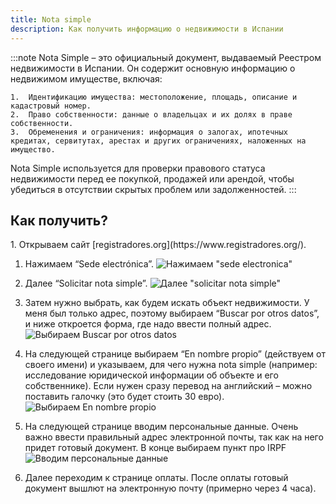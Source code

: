 ```yaml
---
title: Nota simple
description: Как получить информацию о недвижимости в Испании
---
```



:::note
Nota Simple – это официальный документ, выдаваемый Реестром недвижимости в Испании. Он содержит основную информацию о недвижимом имуществе, включая:

	1.	Идентификацию имущества: местоположение, площадь, описание и кадастровый номер.
	2.	Право собственности: данные о владельцах и их долях в праве собственности.
	3.	Обременения и ограничения: информация о залогах, ипотечных кредитах, сервитутах, арестах и других ограничениях, наложенных на имущество.

Nota Simple используется для проверки правового статуса недвижимости перед ее покупкой, продажей или арендой, чтобы убедиться в отсутствии скрытых проблем или задолженностей.
:::

## Как получить?

<Steps>
1. Открываем сайт [registradores.org](https://www.registradores.org/).

1. Нажимаем “Sede electrónica”.
![Нажимаем "sede electronica"](./pics/image1.png)

1. Далее “Solicitar nota simple”.
![Далее "solicitar nota simple"](./pics/image2.png)

1. Затем нужно выбрать, как будем искать объект недвижимости. У меня был только адрес, поэтому выбираем “Buscar por otros datos”, и ниже откроется форма, где надо ввести полный адрес.
![Выбираем Buscar por otros datos](./pics/image3.png)

1. На следующей странице выбираем “En nombre propio” (действуем от своего имени) и указываем, для чего нужна nota simple (например: исследование юридической информации об объекте и его собственнике). Если нужен сразу перевод на английский – можно поставить галочку (это будет стоить 30 евро).
![Выбираем En nombre propio](./pics/image4.png)

1. На следующей странице вводим персональные данные. Очень важно ввести правильный адрес электронной почты, так как на него придет готовый документ. В конце выбираем пункт про IRPF
![Вводим персональные данные](./pics/image5.png)

1. Далее переходим к странице оплаты. После оплаты готовый документ вышлют на электронную почту (примерно через 4 часа).
</Steps>
